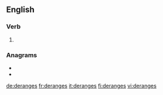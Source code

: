 ==English==

===Verb===
{{head|en|verb form}}

# {{en-third-person singular of|derange}}

===Anagrams===
* {{l|en|grandees}}
* {{l|en|grenades}}

[[de:deranges]]
[[fr:deranges]]
[[it:deranges]]
[[fi:deranges]]
[[vi:deranges]]